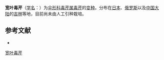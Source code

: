 {{NoteTA|G1=LS}}
{{Infraspeciesbox
| name = 宽叶毒芹
| status = 
| status_system = 
| image = 
| species link = 毒芹
| genus = Cicuta
| species = virosa
| varietas = latisecta
| authority = Celak.
}}

'''宽叶毒芹'''（[[学名|学名]]：{{lang|la|''Cicuta virosa'' var. ''latisecta''}}）为[[伞形科|伞形科]][[毒芹属|毒芹属]][[毒芹|毒芹]]的[[变种|变种]]。分布在[[日本|日本]]、[[俄罗斯|俄罗斯]]以及[[中国大陆|中国大陆]]的[[吉林|吉林]]等地，目前尚未由人工引种栽培。

== 参考文献 ==
<div class="references-small">
* {{cite web| url =http://www.bioinfo.cn/db05/KmzwSpecies.php?action=view&id=29739| title =宽叶毒芹（变种）| work =《中国高等植物数据库全库》| publisher =中国科学院微生物研究所| author =昆明植物研究所| accessdate =2009-02-26| deadurl =yes| archiveurl =https://web.archive.org/web/20160305032450/http://www.bioinfo.cn/db05/KmzwSpecies.php?action=view&id=29739| archivedate =2016-03-05}}
</div>
{{Taxonbar|from=Q18231458}}

[[Category:毒芹属|宽叶毒芹]]


{{Apiales-stub}}
